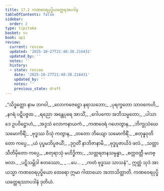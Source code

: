 ```yaml
---
title: 17.2 ကဏဝေရပုပ္ဖိယတ္ထေရအပဒါန
tableOfContents: false
sidebar:
  order: 2
type: tipitaka
basket: su
book: ap1
review:
  current: review
  updated: '2025-10-27T21:48:38.216431'
  updated_by: ''
  notes: ''
  history:
  - state: review
    date: '2025-10-27T21:48:38.216431'
    updated_by: ''
    notes: ''
    previous_state: draft
---
```



<ReviewStatus review={frontmatter.review} showDetails={true} />

<HypothesisAnnotation frontmatter={frontmatter} />

<DynamicBreadcrumb />

<Division number="7" book="ap1" e="ch" v="20" p="201">

<Paragraph number="2441" type="verses" book="ap1">
_“သိဒ္ဓတ္ထော နာမ ဘဂဝါ,_  
_လောကဇေဋ္ဌော နရာသဘော;_  
_ပုရက္ခတော သာဝကေဟိ,_  
_နဂရံ ပဋိပဇ္ဇထ._  

</Paragraph>

</Division>
<Division number="8" book="ap1" e="ch" v="20" p="201">

<Paragraph number="2442" type="verses" book="ap1">
_ရညော အန္တေပုရေ အာသိံ,_  
_ဂေါပကော အဘိသမ္မတော;_  
_ပါသာဒေ ဥပဝိဋ္ဌောဟံ,_  
_အဒ္ဒသံ လောကနာယကံ._  

</Paragraph>

</Division>
<Division number="9" book="ap1" e="ch" v="20" p="201">

<Paragraph number="2443" type="verses" book="ap1">
_ကဏဝေရံ ဂဟေတွာန,_  
_ဘိက္ခုသံဃေ သမောကိရိံ;_  
_ဗုဒ္ဓဿ ဝိသုံ ကတွာန,_  
_တတော ဘိယျော သမောကိရိံ._  

</Paragraph>

</Division>
<Division number="10" book="ap1" e="ch" v="20" p="202">

<Paragraph number="2444" type="verses" book="ap1">
_စတုန္နဝုတိတော ကပ္ပေ,_  
_ယံ ပုပ္ဖမဘိပူဇယိံ;_  
_ဒုဂ္ဂတိံ နာဘိဇာနာမိ,_  
_ဗုဒ္ဓပူဇာယိဒံ ဖလံ._  

</Paragraph>

</Division>
<Division number="11" book="ap1" e="ch" v="20" p="202">

<Paragraph number="2445" type="verses" book="ap1">
_သတ္တာသီတိမှိတော ကပ္ပေ,_  
_စတုရာသုံ မဟိဒ္ဓိကာ;_  
_သတ္တရတနသမ္ပန္နာ,_  
_စက္ကဝတ္တီ မဟဗ္ဗလာ._  

</Paragraph>

</Division>
<Division number="12" book="ap1" e="ch" v="20" p="202">

<Paragraph number="2446" type="verses" book="ap1">
_ပဋိသမ္ဘိဒါ စတဿော,_  
_ …ပေ… _  
_ကတံ ဗုဒ္ဓဿ သာသနံ”._  

</Paragraph>

<Paragraph number="2447" book="ap1">
ဣတ္ထံ သုဒံ အာယသ္မာ ကဏဝေရပုပ္ဖိယော ထေရော ဣမာ ဂါထာယော အဘာသိတ္ထာတိ.

</Paragraph>
</Division>

<Paragraph number="2448" type="center" book="ap1">
ကဏဝေရပုပ္ဖိယတ္ထေရဿာပဒါနံ ဒုတိယံ.
</Paragraph>